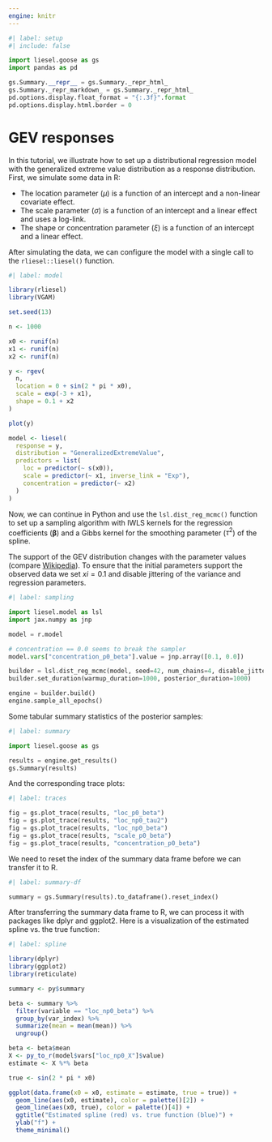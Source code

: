 ```yaml
---
engine: knitr
---
```


```python
#| label: setup
#| include: false

import liesel.goose as gs
import pandas as pd

gs.Summary.__repr__ = gs.Summary._repr_html_
gs.Summary._repr_markdown_ = gs.Summary._repr_html_
pd.options.display.float_format = "{:.3f}".format
pd.options.display.html.border = 0
```

# GEV responses

In this tutorial, we illustrate how to set up a distributional regression model with the generalized extreme value distribution as a response distribution. First, we simulate some data in R:

- The location parameter ($\mu$) is a function of an intercept and a non-linear covariate effect.
- The scale parameter ($\sigma$) is a function of an intercept and a linear effect and uses a log-link.
- The shape or concentration parameter ($\xi$) is a function of an intercept and a linear effect.

After simulating the data, we can configure the model with a single call to the `rliesel::liesel()` function.

```r
#| label: model

library(rliesel)
library(VGAM)

set.seed(13)

n <- 1000

x0 <- runif(n)
x1 <- runif(n)
x2 <- runif(n)

y <- rgev(
  n,
  location = 0 + sin(2 * pi * x0),
  scale = exp(-3 + x1),
  shape = 0.1 + x2
)

plot(y)

model <- liesel(
  response = y,
  distribution = "GeneralizedExtremeValue",
  predictors = list(
    loc = predictor(~ s(x0)),
    scale = predictor(~ x1, inverse_link = "Exp"),
    concentration = predictor(~ x2)
  )
)
```

Now, we can continue in Python and use the `lsl.dist_reg_mcmc()` function to set up a sampling algorithm with IWLS kernels for the regression coefficients ($\boldsymbol{\beta}$) and a Gibbs kernel for the smoothing parameter ($\tau^2$) of the spline.

The support of the GEV distribution changes with the parameter values (compare [Wikipedia](https://en.wikipedia.org/wiki/Generalized_extreme_value_distribution)). To ensure that the initial parameters support the observed data we set $xi = 0.1$ and disable jittering of the variance and regression parameters.


```python
#| label: sampling

import liesel.model as lsl
import jax.numpy as jnp

model = r.model

# concentration == 0.0 seems to break the sampler
model.vars["concentration_p0_beta"].value = jnp.array([0.1, 0.0])

builder = lsl.dist_reg_mcmc(model, seed=42, num_chains=4, disable_jitter=True)
builder.set_duration(warmup_duration=1000, posterior_duration=1000)

engine = builder.build()
engine.sample_all_epochs()
```

Some tabular summary statistics of the posterior samples:

```python
#| label: summary

import liesel.goose as gs

results = engine.get_results()
gs.Summary(results)
```

And the corresponding trace plots:

```python
#| label: traces

fig = gs.plot_trace(results, "loc_p0_beta")
fig = gs.plot_trace(results, "loc_np0_tau2")
fig = gs.plot_trace(results, "loc_np0_beta")
fig = gs.plot_trace(results, "scale_p0_beta")
fig = gs.plot_trace(results, "concentration_p0_beta")
```

We need to reset the index of the summary data frame before we can transfer it to R.

```python
#| label: summary-df

summary = gs.Summary(results).to_dataframe().reset_index()
```

After transferring the summary data frame to R, we can process it with packages like dplyr and ggplot2. Here is a visualization of the estimated spline vs. the true function:

```r
#| label: spline

library(dplyr)
library(ggplot2)
library(reticulate)

summary <- py$summary

beta <- summary %>%
  filter(variable == "loc_np0_beta") %>%
  group_by(var_index) %>%
  summarize(mean = mean(mean)) %>%
  ungroup()

beta <- beta$mean
X <- py_to_r(model$vars["loc_np0_X"]$value)
estimate <- X %*% beta

true <- sin(2 * pi * x0)

ggplot(data.frame(x0 = x0, estimate = estimate, true = true)) +
  geom_line(aes(x0, estimate), color = palette()[2]) +
  geom_line(aes(x0, true), color = palette()[4]) +
  ggtitle("Estimated spline (red) vs. true function (blue)") +
  ylab("f") +
  theme_minimal()
```
